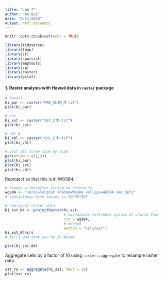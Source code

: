 ```yaml
---
title: "Lab 7"
author: "An Bui"
date: "2/21/2019"
output: html_document
---
```


```r
knitr::opts_chunk$set(echo = TRUE)
```

```r
library(tidyverse)
library(tmap)
library(sf)
library(spatstat)
library(maptools)
library(sp)
library(raster)
library(gstat)
```

#### 1. Raster analysis with Hawaii data in `raster` package

```r
# hawaii
hi_par <- raster("PAR_CLIM_M.tif")
plot(hi_par)

# sst
hi_sst <- raster("SST_LTM.tif")
plot(hi_sst)

# chl A
hi_chl <- raster("CHL_LTM.tif")
plot(hi_chl)

# plot all three side by side
par(mfrow = c(1,3))
plot(hi_par)
plot(hi_sst)
plot(hi_chl)
```

Reproject so that this is in WGS84.

```r
# create a character string to reference
wgs84 <- "+proj=longlat +datum=WGS84 +ellips=WGS84 +no_defs"
# consistency with spaces is IMPORTANT

# reproject raster data
hi_sst_84 <- projectRaster(hi_sst, 
                           # coordinate reference system of choice from character string
                           crs = wgs84, 
                           # method
                           method = "bilinear")
hi_sst_84@crs
# tells you that you're in WGS84

plot(hi_sst_84)
```

Aggregate cells by a factor of 10 using `raster::aggregate` to resample raster data.

```r
sst_rs <- aggregate(hi_sst, fact = 10)
plot(sst_rs)
```


